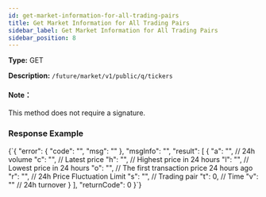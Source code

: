 ```yaml
---
id: get-market-information-for-all-trading-pairs
title: Get Market Information for All Trading Pairs
sidebar_label: Get Market Information for All Trading Pairs
sidebar_position: 8
---
```


**Type:** GET

**Description:** `/future/market/v1/public/q/tickers`

#### Note：

This method does not require a signature.

### Response Example


<CodeBlock language="json" title="Response">
  {`{
  "error": {
    "code": "",
    "msg": ""
  },
  "msgInfo": "",
  "result": [
    {
      "a": "", // 24h volume
      "c": "", // Latest price
      "h": "", // Highest price in 24 hours
      "l": "", // Lowest price in 24 hours
      "o": "", // The first transaction price 24 hours ago
      "r": "", // 24h Price Fluctuation Limit
      "s": "", // Trading pair
      "t": 0,  // Time
      "v": ""  // 24h turnover
    }
  ],
  "returnCode": 0
}`}
</CodeBlock>
